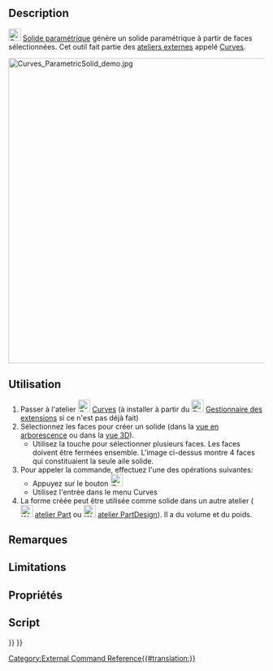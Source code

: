 <languages/>

{{Docnav/fr
|[[Curves_ZebraTool/fr|Outil Zebra]]
|[[Curves_IsoCurve/fr|Courbes iso]]
|[[Curves_Workbench/fr|Atelier Curves]]
|IconL=Curves_ZebraTool.svg
|IconR=Curves_IsoCurve.svg
|IconC=Curves_workbench_icon.svg
}}

{{GuiCommand/fr
|Name=Curves ParametricSolid
|Name/fr=Curves Solide paramétrique
|MenuLocation=Misc. → Parametric solid
|Workbenches=[[Curves_Workbench/fr|Curves]]
}}

==Description==

[[Image:Curves_ParametricSolid.svg|24px]] [[Curves_ParametricSolid/fr|Solide paramétrique]] génère un solide paramétrique à partir de faces sélectionnées. Cet outil fait partie des [[External_workbenches/fr|ateliers externes]] appelé [[Curves_Workbench/fr|Curves]].

[[File:Curves_ParametricSolid_demo.jpg|600px]]
{{Caption|Ci-dessus: montre l'application avant (gauche) et après (droite) de l'outil Solide paramétrique}}

==Utilisation==

# Passer à l'atelier [[Image:Curves_workbench_icon.svg|24px]] [[Curves_Workbench/fr|Curves]] (à installer à partir du [[Image:Std_AddonMgr.svg|24px]] [[Std_AddonMgr/fr|Gestionnaire des extensions]] si ce n'est pas déjà fait)
# Sélectionnez les faces pour créer un solide (dans la [[Tree_view/fr|vue en arborescence]] ou dans la [[3D_view/fr|vue 3D]]).
#* Utilisez la touche {{KEY|Ctrl}} pour sélectionner plusieurs faces. Les faces doivent être fermées ensemble. L'image ci-dessus montre 4 faces qui constituaient la seule aile solide.
# Pour appeler la commande, effectuez l'une des opérations suivantes:
#* Appuyez sur le bouton [[Image:Curves_ParametricSolid.svg|24px]]
#* Utilisez l'entrée {{MenuCommand|Misc. → Parametric solid}} dans le menu Curves
# La forme créée peut être utilisée comme solide dans un autre atelier ([[Image:Workbench_Part.svg|24px|link=Part_Workbench/fr]] [[Part_Workbench/fr|atelier Part]] ou [[Image:Workbench_PartDesign.svg|24px|link=PartDesign Workbench/fr]] [[PartDesign_Workbench/fr|atelier PartDesign]]). Il a du volume et du poids.

==Remarques==


==Limitations==


==Propriétés==


==Script==


{{Docnav/fr
|[[Curves_ZebraTool/fr|Outil Zebra]]
|[[Curves_IsoCurve/fr|Courbes iso]]
|[[Curves_Workbench/fr|Atelier Curves]]
|IconL=Curves_ZebraTool.svg
|IconR=Curves_IsoCurve.svg
|IconC=Curves_workbench_icon.svg
}}

{{Curves Tools navi{{#translation:}}}}
{{Userdocnavi{{#translation:}}}}
[[Category:External Command Reference{{#translation:}}]]
